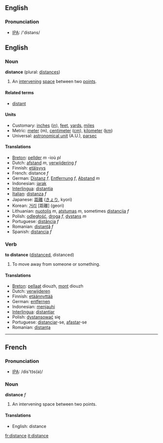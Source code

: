 ==English==

=== Pronunciation ===
*[[w:IPA|IPA]]: /'distəns/

==English==
===Noun===
'''distance''' (plural: [[distances]])

#An [[intervening]] [[space]] between two [[point]]s.

====Related terms====
*[[distant]]

====Units====
*Customary: [[inch]]es ([[in]]), [[feet]], [[yard]]s, [[mile]]s
*Metric: [[meter]] (m), [[centimeter]] ([[cm]]), [[kilometer]] ([[km]])
*Universal: [[astronomical unit]] (A.U.), [[parsec]]

==== Translations ====
*[[Breton]]: [[pellder]] ''m'' -ioù ''pl''
*Dutch: [[afstand]] ''m'', [[verwijdering]] ''f''
*Finnish: [[etäisyys]]
*French: distance ''f''
*German: [[Distanz]] ''f'', [[Entfernung]] ''f'', [[Abstand]] ''m''
*Indonesian: [[jarak]]
*[[Interlingua]]: [[distantia]]
*[[Italian]]: [[distanza]] ''f''
*Japanese: [[距離]] ([[きょり]], kyori)
*Korean: [[거리]] [距離] (geori)
*Lithuanian: [[nuotolis]] ''m'', [[atstumas]] ''m'', sometimes [[distancija]] ''f''
*Polish: [[odległość]], [[droga]] ''f'', [[dystans]] ''m''
*Portuguese: [[distância]] ''f''
*Romanian: [[distanţă]] ''f''
*Spanish: [[distancia]] ''f''

=== Verb ===
'''to distance''' ([[distanced]], distanced)

#To move away from someone or something.

==== Translations ====
*[[Breton]]: [[pellaat]] diouzh, [[mont]] diouzh
*Dutch: [[verwijderen]]
*Finnish: [[etäännyttää]]
*German: [[entfernen]]
*Indonesian: [[menjauhi]]
*[[Interlingua]]: [[distantiar]]
*Polish: [[dystansować]] się
*Portuguese: [[distanciar]]-se, [[afastar]]-se
*Romanian: [[distanţa]]

----

==French==

=== Pronunciation ===
*[[w:IPA|IPA]]: /dis'tɔ̃s(ə)/

===Noun===
'''distance''' ''f''

#An intervening space between two points.

==== Translations ====
*English: distance

[[fr:distance]]
[[it:distance]]